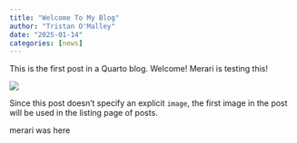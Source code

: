 ```yaml
---
title: "Welcome To My Blog"
author: "Tristan O'Malley"
date: "2025-01-14"
categories: [news]
---
```


This is the first post in a Quarto blog. Welcome! Merari is testing this!

![](thumbnail.jpg)

Since this post doesn't specify an explicit `image`, the first image in the post will be used in the listing page of posts.

merari was here 